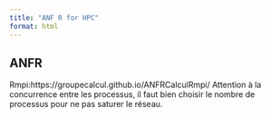 ```yaml
---
title: "ANF R for HPC"
format: html
---
```


## ANFR

Rmpi:https://groupecalcul.github.io/ANFRCalculRmpi/
Attention à la concurrence entre les processus, il faut bien choisir le nombre de processus pour ne pas saturer le réseau.
    

